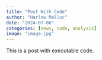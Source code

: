 ```yaml
---
title: "Post With Code"
author: "Harlow Malloc"
date: "2024-07-06"
categories: [news, code, analysis]
image: "image.jpg"
---
```


This is a post with executable code.
